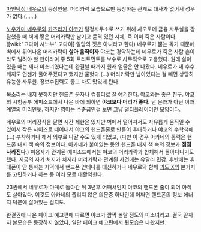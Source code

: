 [[마인탐정 네우로]]의 등장인물. 머리카락 모습으로만 등장하는 관계로 대사가 없어서 성우가 없다.(……)

[[노우가미 네우로]]와 [[카츠라기 야코]]가 탐정사무소로 쓰기 위해 사오토메 금융 사무실을 강탈했을 때 벽에 땋은 머리카락만 남기고 묻혀 있던 시체, 즉 이미 죽은 사람이다. ([wiki:"고다이 시노부" 고다이] 일당의 짓은 아니라고 한다) 네우로가 뿜는 독기 때문에 벽에서 튀어나온 머리카락이 '''살아 움직이자''' 야코는 경악하는데 네우로가 죽은 사람 손이라도 빌려야 할 판이라며 주 5회 트리트먼트를 보수로 사무직으로 고용했다. 원래 살아 있을 때는 꽤나 미소녀였다는데 완결날 때까지 원래 얼굴은 안 나왔다. 네우로가 네 수수께끼도 언젠가 풀어주겠다고 했지만 묻혔다.(…) 머리카락만 남아있다는 걸 빼면 상당히 유능한 사무원. 정보수집력도 좋고 차도 맛있게 탄다.

목소리는 내지 못하지만 핸드폰 문자나 컴퓨터로 잘 얘기한다. 야코와는 좋은 친구. 야코의 시험공부 에피소드에서 나온 바에 의하면 '''야코보다 머리가 좋다.''' 단 문과가 아닌 이과 계열의 머리인듯. 하지만 영어는 수준급인걸 보면 그냥 멀티플레이어인 모양이다.

네우로의 머리장식을 달면 시간 제한은 있지만 벽에서 떨어져서도 자유롭게 움직일 수 있어서 작은 사이즈로 떼어내서 야코의 핸드폰줄로 만들어 휴대하거나 야코의 수학책에(…) 부착하거나 해서 외부로 나갈 수도 있게 되었고, (다만 이 경우 아카네의 동력은 핸드폰 내지 책 속의 정보이다. 아카네가 붙어있는 동안 핸드폰 내지 책 속의 정보가 '''점점 사라진다'''.) 미용사가 관계된 에피소드에서는 야코의 머리카락과 합체해서 돌아다니기도 했다. 지금의 자기 처지가 처지라 머리카락과 관계된 사건에는 유달리 민감. 후반에는 휴대폰이 안 통하는 지역에서 핸드폰 안테나를 대신하거나 네우로와 함께 [[괴도 X]]의 본거지를 고민하거나 하는 등 여러 모로 대활약한다.

23권에서 네우로가 마계로 돌아간 뒤 3년후 어째서인지 야코의 핸드폰 줄이 되어 아직도 살아있다. 이것도 아카네의 풀리지 않은 의문중 하나인데 어쩌면 핸드폰의 정보 에너지 덕분에 살아있는 걸지도. 

완결권에 나온 페이크 예고편에 따르면 야코가 깜짝 놀랄 정도의 미소녀라고. 결국 끝까지 본모습은 등장하지 않았다, 일단 페이크 예고편에서 뒷모습은 나왔지만.
